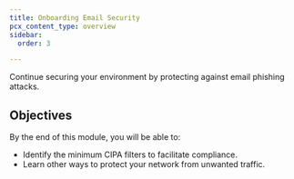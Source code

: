 ```yaml
---
title: Onboarding Email Security
pcx_content_type: overview
sidebar:
  order: 3

---
```


Continue securing your environment by protecting against email phishing attacks.

## Objectives

By the end of this module, you will be able to:

- Identify the minimum CIPA filters to facilitate compliance.
- Learn other ways to protect your network from unwanted traffic.
